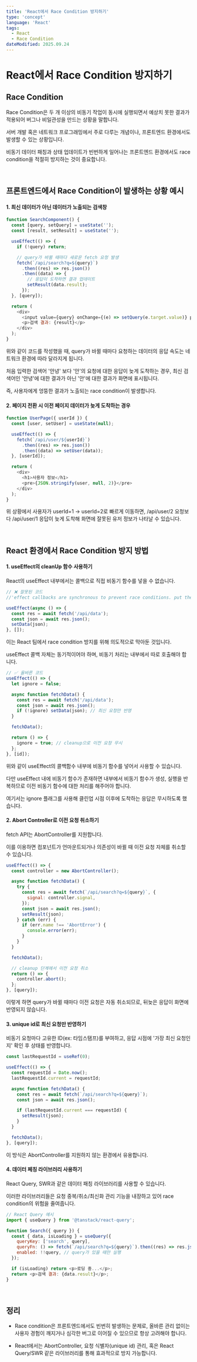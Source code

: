 ```yaml
---
title: 'React에서 Race Condition 방지하기'
type: 'concept'
language: 'React'
tags:
  - React
  - Race Condition
dateModified: 2025.09.24
---
```


# React에서 Race Condition 방지하기

## Race Condition

Race Condition은 두 개 이상의 비동기 작업이 동시에 실행되면서 예상치 못한 결과가 적용되어 버그나 비일관성을 만드는 상황을 말합니다.

서버 개발 혹은 네트워크 프로그래밍에서 주로 다루는 개념이나, 프론트엔드 환경에서도 발생할 수 있는 상황입니다.

비동기 데이터 패칭과 상태 업데이트가 빈번하게 일어나는 프론트엔드 환경에서도 race condition을 적절히 방지하는 것이 중요합니다.

<br />

## 프론트엔드에서 Race Condition이 발생하는 상황 예시

#### 1. 최신 데이터가 아닌 데이터가 노출되는 검색창

```js
function SearchComponent() {
  const [query, setQuery] = useState('');
  const [result, setResult] = useState('');

  useEffect(() => {
    if (!query) return;

    // query가 바뀔 때마다 새로운 fetch 요청 발생
    fetch(`/api/search?q=${query}`)
      .then((res) => res.json())
      .then((data) => {
        // 응답이 도착하면 결과 업데이트
        setResult(data.result);
      });
  }, [query]);

  return (
    <div>
      <input value={query} onChange={(e) => setQuery(e.target.value)} placeholder="검색어 입력" />
      <p>검색 결과: {result}</p>
    </div>
  );
}
```

위와 같이 코드를 작성했을 때, query가 바뀔 때마다 요청하는 데이터의 응답 속도는 네트워크 환경에 따라 달라지게 됩니다.

처음 입력한 검색어 '안녕' 보다 '안'의 요청에 대한 응답이 늦게 도착하는 경우, 최신 검색어인 '안녕'에 대한 결과가 아닌 '안'에 대한 결과가 화면에 표시됩니다.

즉, 사용자에게 엉뚱한 결과가 노출되는 race condition이 발생합니다.

#### 2. 페이지 전환 시 이전 페이지 데이터가 늦게 도착하는 경우

```js
function UserPage({ userId }) {
  const [user, setUser] = useState(null);

  useEffect(() => {
    fetch(`/api/user/${userId}`)
      .then((res) => res.json())
      .then((data) => setUser(data));
  }, [userId]);

  return (
    <div>
      <h1>사용자 정보</h1>
      <pre>{JSON.stringify(user, null, 2)}</pre>
    </div>
  );
}
```

위 상황에서 사용자가 userId=1 → userId=2로 빠르게 이동하면,
/api/user/2 요청보다 /api/user/1 응답이 늦게 도착해 화면에 잘못된 유저 정보가 나타날 수 있습니다.

<br />

## React 환경에서 Race Condition 방지 방법

#### 1. useEffect의 cleanUp 함수 사용하기

React의 useEffect 내부에서는 콜백으로 직접 비동기 함수를 넣을 수 없습니다.

```js
// ❌ 잘못된 코드
//'effect callbacks are synchronous to prevent race conditions. put the async function inside' 에러 발생

useEffect(async () => {
  const res = await fetch('/api/data');
  const json = await res.json();
  setData(json);
}, []);
```

이는 React 팀에서 race condition 방지를 위해 의도적으로 막아둔 것입니다.

useEffect 콜백 자체는 동기적이어야 하며, 비동기 처리는 내부에서 따로 호출해야 합니다.

```js
// ✅ 올바른 코드
useEffect(() => {
  let ignore = false;

  async function fetchData() {
    const res = await fetch('/api/data');
    const json = await res.json();
    if (!ignore) setData(json); // 최신 요청만 반영
  }

  fetchData();

  return () => {
    ignore = true; // cleanup으로 이전 요청 무시
  };
}, [id]);
```

위와 같이 useEffect의 콜백함수 내부에 비동기 함수를 넣어서 사용할 수 있습니다.

다만 useEffect 내에 비동기 함수가 존재하면 내부에서 비동기 함수가 생성, 실행을 반복하므로 이전 비동기 함수에 대한 처리를 해주어야 합니다.

여기서는 ignore 플래그를 사용해 클린업 시점 이후에 도착하는 응답은 무시하도록 했습니다.

#### 2. Abort Controller로 이전 요청 취소하기

fetch API는 AbortController를 지원합니다.

이를 이용하면 컴포넌트가 언마운트되거나 의존성이 바뀔 때 이전 요청 자체를 취소할 수 있습니다.

```js
useEffect(() => {
  const controller = new AbortController();

  async function fetchData() {
    try {
      const res = await fetch(`/api/search?q=${query}`, {
        signal: controller.signal,
      });
      const json = await res.json();
      setResult(json);
    } catch (err) {
      if (err.name !== 'AbortError') {
        console.error(err);
      }
    }
  }

  fetchData();

  // cleanup 단계에서 이전 요청 취소
  return () => {
    controller.abort();
  };
}, [query]);
```

이렇게 하면 query가 바뀔 때마다 이전 요청은 자동 취소되므로, 뒤늦은 응답이 화면에 반영되지 않습니다.

#### 3. unique id로 최신 요청만 반영하기

비동기 요청마다 고유한 ID(ex: 타임스탬프)를 부여하고, 응답 시점에 '가장 최신 요청인지' 확인 후 상태를 반영합니다.

```js
const lastRequestId = useRef(0);

useEffect(() => {
  const requestId = Date.now();
  lastRequestId.current = requestId;

  async function fetchData() {
    const res = await fetch(`/api/search?q=${query}`);
    const json = await res.json();

    if (lastRequestId.current === requestId) {
      setResult(json);
    }
  }

  fetchData();
}, [query]);
```

이 방식은 AbortController를 지원하지 않는 환경에서 유용합니다.

#### 4. 데이터 페칭 라이브러리 사용하기

React Query, SWR과 같은 데이터 패칭 라이브러리를 사용할 수 있습니다.

이러한 라이브러리들은 요청 중복/취소/최신화 관리 기능을 내장하고 있어 race condition의 위험을 줄여줍니다.

```js
// React Query 예시
import { useQuery } from '@tanstack/react-query';

function Search({ query }) {
  const { data, isLoading } = useQuery({
    queryKey: ['search', query],
    queryFn: () => fetch(`/api/search?q=${query}`).then((res) => res.json()),
    enabled: !!query, // query가 있을 때만 실행
  });

  if (isLoading) return <p>로딩 중...</p>;
  return <p>검색 결과: {data.result}</p>;
}
```

<br />

## 정리

- Race condition은 프론트엔드에서도 빈번히 발생하는 문제로, 올바른 관리 없이는 사용자 경험이 깨지거나 심각한 버그로 이어질 수 있으므로 항상 고려해야 합니다.

- React에서는 AbortController, 요청 식별자(unique id) 관리, 혹은 React Query/SWR 같은 라이브러리를 통해 효과적으로 방지 가능합니다.

